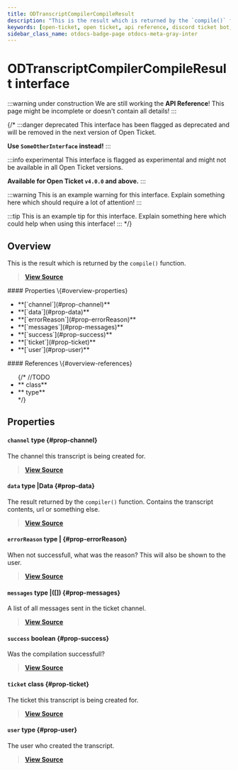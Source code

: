 ```yaml
---
title: ODTranscriptCompilerCompileResult
description: "This is the result which is returned by the `compile()` function."
keywords: [open-ticket, open ticket, api reference, discord ticket bot, interface]
sidebar_class_name: otdocs-badge-page otdocs-meta-gray-inter
---
```

<head>
    <link rel="apple-touch-icon" href="/img/logo_vertical.png"/>
</head>

# ODTranscriptCompilerCompileResult <M color="gray">interface</M>

:::warning under construction
We are still working the **API Reference**! This page might be incomplete or doesn't contain all details!
:::

{/*
:::danger deprecated
This interface has been flagged as deprecated and will be removed in the next version of Open Ticket.

**Use `SomeOtherInterface` instead!**
:::

:::info experimental
This interface is flagged as experimental and might not be available in all Open Ticket versions.

**Available for Open Ticket `v4.0.0` and above.**
:::

:::warning
This is an example warning for this interface. Explain something here which should require a lot of attention!
:::

:::tip
This is an example tip for this interface. Explain something here which could help when using this interface!
:::
*/}

## Overview
This is the result which is returned by the `compile()` function.

> [**View Source**](https://otgithub.dj-dj.be/tree/main/src/core/api/openticket/transcript.ts#L61)

<FlexHorizontal>
<div style={{width:"50%"}}>
    #### Properties \{#overview-properties}
    <ul>
        <li>**[`channel`](#prop-channel)**</li>
        <li>**[`data`](#prop-data)**</li>
        <li>**[`errorReason`](#prop-errorReason)**</li>
        <li>**[`messages`](#prop-messages)**</li>
        <li>**[`success`](#prop-success)**</li>
        <li>**[`ticket`](#prop-ticket)**</li>
        <li>**[`user`](#prop-user)**</li>
    </ul>
</div>
<div style={{width:"50%"}}>
    #### References \{#overview-references}
    <ul>
        {/*
        //TODO
        <li>**<code><ApiUrl url="class:ODId" label="api.ODId"/></code> <M color="purple">class</M>**</li>
        <li>**<code><ApiUrl url="type:ODExampleType" label="api.ODExampleType"/></code> <M color="brown">type</M>**</li>
        */}
    </ul>
</div>
</FlexHorizontal>

## Properties
<Divider></Divider>
#### `channel` <M color="brown">type</M> <ApiBlock><ApiUrl url="https://discord.js.org/docs/packages/discord.js/main/TextChannel:Class" label="discord.TextChannel"/></ApiBlock> \{#prop-channel}
The channel this transcript is being created for.

> [**View Source**](https://otgithub.dj-dj.be/tree/main/src/core/api/openticket/transcript.ts#L65)

<Divider></Divider>
#### `data` <M color="brown">type</M> <ApiBlock><ApiUrl url="js:null" label="null"/>|Data</ApiBlock> \{#prop-data}
The result returned by the `compiler()` function. Contains the transcript contents, url or something else.

> [**View Source**](https://otgithub.dj-dj.be/tree/main/src/core/api/openticket/transcript.ts#L75)

<Divider></Divider>
#### `errorReason` <M color="brown">type</M> <ApiBlock><ApiUrl url="js:null" label="null"/>|<ApiUrl url="js:string" label="string"/></ApiBlock> \{#prop-errorReason}
When not successfull, what was the reason? This will also be shown to the user.

> [**View Source**](https://otgithub.dj-dj.be/tree/main/src/core/api/openticket/transcript.ts#L71)

<Divider></Divider>
#### `messages` <M color="brown">type</M> <ApiBlock><ApiUrl url="js:null" label="null"/>|(<ApiUrl url="interface:ODTranscriptMessageData" label="api.ODTranscriptMessageData"/>[])</ApiBlock> \{#prop-messages}
A list of all messages sent in the ticket channel.

> [**View Source**](https://otgithub.dj-dj.be/tree/main/src/core/api/openticket/transcript.ts#L73)

<Divider></Divider>
#### `success` <M color="red">boolean</M> <ApiBlock><ApiUrl url="js:boolean" label="boolean"/></ApiBlock> \{#prop-success}
Was the compilation successfull?

> [**View Source**](https://otgithub.dj-dj.be/tree/main/src/core/api/openticket/transcript.ts#L69)

<Divider></Divider>
#### `ticket` <M color="purple">class</M> <ApiBlock><ApiUrl url="class:ODTicket" label="api.ODTicket"/></ApiBlock> \{#prop-ticket}
The ticket this transcript is being created for.

> [**View Source**](https://otgithub.dj-dj.be/tree/main/src/core/api/openticket/transcript.ts#L63)

<Divider></Divider>
#### `user` <M color="brown">type</M> <ApiBlock><ApiUrl url="https://discord.js.org/docs/packages/discord.js/main/User:Class" label="discord.User"/></ApiBlock> \{#prop-user}
The user who created the transcript.

> [**View Source**](https://otgithub.dj-dj.be/tree/main/src/core/api/openticket/transcript.ts#L67)

<Divider></Divider>

